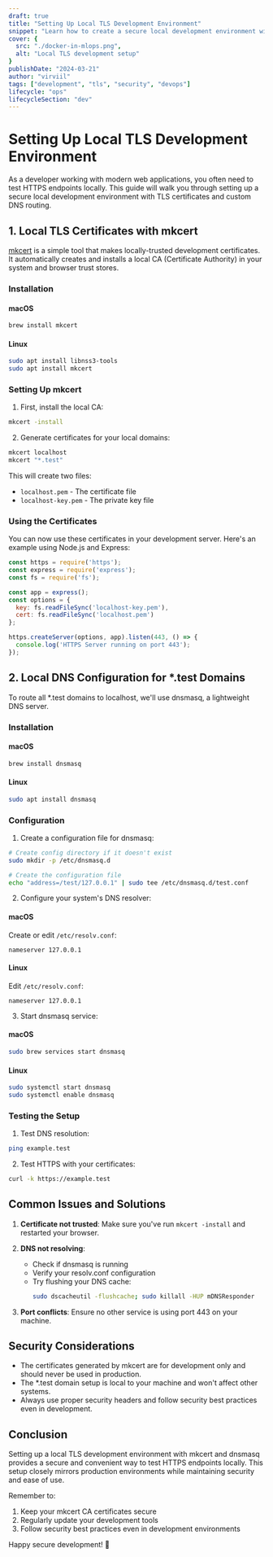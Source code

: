 ```yaml
---
draft: true
title: "Setting Up Local TLS Development Environment"
snippet: "Learn how to create a secure local development environment with TLS certificates and custom DNS routing"
cover: {
  src: "./docker-in-mlops.png",
  alt: "Local TLS development setup"
}
publishDate: "2024-03-21"
author: "virviil"
tags: ["development", "tls", "security", "devops"]
lifecycle: "ops"
lifecycleSection: "dev"
---
```


# Setting Up Local TLS Development Environment

As a developer working with modern web applications, you often need to test HTTPS endpoints locally. This guide will walk you through setting up a secure local development environment with TLS certificates and custom DNS routing.

## 1. Local TLS Certificates with mkcert

[mkcert](https://github.com/FiloSottile/mkcert) is a simple tool that makes locally-trusted development certificates. It automatically creates and installs a local CA (Certificate Authority) in your system and browser trust stores.

### Installation

#### macOS
```bash
brew install mkcert
```

#### Linux
```bash
sudo apt install libnss3-tools
sudo apt install mkcert
```

### Setting Up mkcert

1. First, install the local CA:
```bash
mkcert -install
```

2. Generate certificates for your local domains:
```bash
mkcert localhost
mkcert "*.test"
```

This will create two files:
- `localhost.pem` - The certificate file
- `localhost-key.pem` - The private key file

### Using the Certificates

You can now use these certificates in your development server. Here's an example using Node.js and Express:

```javascript
const https = require('https');
const express = require('express');
const fs = require('fs');

const app = express();
const options = {
  key: fs.readFileSync('localhost-key.pem'),
  cert: fs.readFileSync('localhost.pem')
};

https.createServer(options, app).listen(443, () => {
  console.log('HTTPS Server running on port 443');
});
```

## 2. Local DNS Configuration for *.test Domains

To route all *.test domains to localhost, we'll use dnsmasq, a lightweight DNS server.

### Installation

#### macOS
```bash
brew install dnsmasq
```

#### Linux
```bash
sudo apt install dnsmasq
```

### Configuration

1. Create a configuration file for dnsmasq:

```bash
# Create config directory if it doesn't exist
sudo mkdir -p /etc/dnsmasq.d

# Create the configuration file
echo "address=/test/127.0.0.1" | sudo tee /etc/dnsmasq.d/test.conf
```

2. Configure your system's DNS resolver:

#### macOS
Create or edit `/etc/resolv.conf`:
```
nameserver 127.0.0.1
```

#### Linux
Edit `/etc/resolv.conf`:
```
nameserver 127.0.0.1
```

3. Start dnsmasq service:

#### macOS
```bash
sudo brew services start dnsmasq
```

#### Linux
```bash
sudo systemctl start dnsmasq
sudo systemctl enable dnsmasq
```

### Testing the Setup

1. Test DNS resolution:
```bash
ping example.test
```

2. Test HTTPS with your certificates:
```bash
curl -k https://example.test
```

## Common Issues and Solutions

1. **Certificate not trusted**: Make sure you've run `mkcert -install` and restarted your browser.

2. **DNS not resolving**: 
   - Check if dnsmasq is running
   - Verify your resolv.conf configuration
   - Try flushing your DNS cache:
     ```bash
     sudo dscacheutil -flushcache; sudo killall -HUP mDNSResponder
     ```

3. **Port conflicts**: Ensure no other service is using port 443 on your machine.

## Security Considerations

- The certificates generated by mkcert are for development only and should never be used in production.
- The *.test domain setup is local to your machine and won't affect other systems.
- Always use proper security headers and follow security best practices even in development.

## Conclusion

Setting up a local TLS development environment with mkcert and dnsmasq provides a secure and convenient way to test HTTPS endpoints locally. This setup closely mirrors production environments while maintaining security and ease of use.

Remember to:
1. Keep your mkcert CA certificates secure
2. Regularly update your development tools
3. Follow security best practices even in development environments

Happy secure development! 🚀
